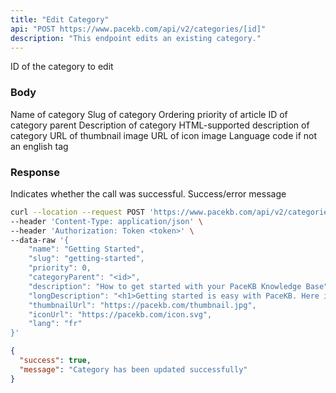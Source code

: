 ```yaml
---
title: "Edit Category"
api: "POST https://www.pacekb.com/api/v2/categories/[id]"
description: "This endpoint edits an existing category."
---
```


<ParamField path="id" type="string">
    ID of the category to edit
</ParamField>

### Body

<ParamField body="name" type="string" required>
    Name of category
</ParamField>

<ParamField body="slug" type="string" required>
    Slug of category
</ParamField>

<ParamField body="priority" type="number" required>
    Ordering priority of article
</ParamField>

<ParamField body="categoryParent" type="string">
    ID of category parent
</ParamField>

<ParamField body="description" type="string">
    Description of category
</ParamField>

<ParamField body="longDescription" type="string">
    HTML-supported description of category
</ParamField>

<ParamField body="thumbnailUrl" type="string">
    URL of thumbnail image
</ParamField>

<ParamField body="iconUrl" type="string">
    URL of icon image
</ParamField>

<ParamField body="lang" type="string" required>
    Language code if not an english tag
</ParamField>

### Response

<ResponseField name="success" type="boolean">
  Indicates whether the call was successful.
</ResponseField>

<ResponseField name="message" type="string">
  Success/error message
</ResponseField>

<RequestExample>

```bash Example Request
curl --location --request POST 'https://www.pacekb.com/api/v2/categories/[id]' \
--header 'Content-Type: application/json' \
--header 'Authorization: Token <token>' \
--data-raw '{
    "name": "Getting Started",
    "slug": "getting-started",
    "priority": 0,
    "categoryParent": "<id>",
    "description": "How to get started with your PaceKB Knowledge Base",
    "longDescription": "<h1>Getting started is easy with PaceKB. Here is how you can do it:</h1>",
    "thumbnailUrl": "https://pacekb.com/thumbnail.jpg",
    "iconUrl": "https://pacekb.com/icon.svg",
    "lang": "fr"
}'
```

</RequestExample>

<ResponseExample>

```json Response
{
  "success": true,
  "message": "Category has been updated successfully"
}
```

</ResponseExample>